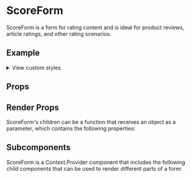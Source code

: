 

<Meta of={ScoreFormStories} />

# ScoreForm

ScoreForm is a form for rating content and is ideal for product reviews, article ratings, and other rating scenarios.

## Example

<Canvas />

<p>
  <details>
    <summary>View custom styles</summary>
    <Source code={StyleCode} />
  </details>
</p>

## Props

<Controls />

## Render Props

ScoreForm's children can be a function that receives an object as a parameter, which contains the following properties:

<ArgTypes of={RenderProps} />

## Subcomponents

ScoreForm is a Context.Provider component that includes the following child components that can be used to render different parts of a form:

<ArgTypes of={Subcomponents} />
